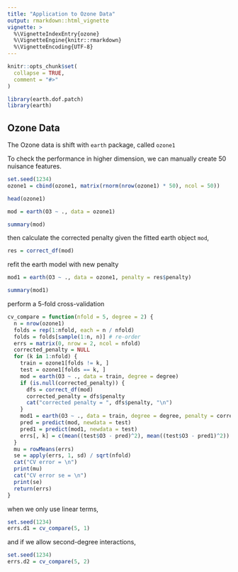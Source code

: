 ```yaml
---
title: "Application to Ozone Data"
output: rmarkdown::html_vignette
vignette: >
  %\VignetteIndexEntry{ozone}
  %\VignetteEngine{knitr::rmarkdown}
  %\VignetteEncoding{UTF-8}
---
```


```r
knitr::opts_chunk$set(
  collapse = TRUE,
  comment = "#>"
)
```

```r
library(earth.dof.patch)
library(earth)
```

## Ozone Data

The Ozone data is shift with `earth` package, called `ozone1`

To check the performance in higher dimension, we can manually create 50 nuisance features.

```r
set.seed(1234)
ozone1 = cbind(ozone1, matrix(rnorm(nrow(ozone1) * 50), ncol = 50))
```

```r
head(ozone1)
```

```r
mod = earth(O3 ~ ., data = ozone1)
```

```r
summary(mod)
```

then calculate the corrected penalty given the fitted earth object `mod`,

```r
res = correct_df(mod)
```

refit the earth model with new penalty

```r
mod1 = earth(O3 ~ ., data = ozone1, penalty = res$penalty)
```

```r
summary(mod1)
```


perform a 5-fold cross-validation

```r
cv_compare = function(nfold = 5, degree = 2) {
  n = nrow(ozone1)
  folds = rep(1:nfold, each = n / nfold)
  folds = folds[sample(1:n, n)] # re-order
  errs = matrix(0, nrow = 2, ncol = nfold)
  corrected_penalty = NULL
  for (k in 1:nfold) {
    train = ozone1[folds != k, ]
    test = ozone1[folds == k, ]
    mod = earth(O3 ~ ., data = train, degree = degree)
    if (is.null(corrected_penalty)) {
      dfs = correct_df(mod)
      corrected_penalty = dfs$penalty
      cat("corrected penalty = ", dfs$penalty, "\n")
    }
    mod1 = earth(O3 ~ ., data = train, degree = degree, penalty = corrected_penalty)
    pred = predict(mod, newdata = test)
    pred1 = predict(mod1, newdata = test)
    errs[, k] = c(mean((test$O3 - pred)^2), mean((test$O3 - pred1)^2))
  }
  mu = rowMeans(errs)
  se = apply(errs, 1, sd) / sqrt(nfold)
  cat("CV error = \n")
  print(mu)
  cat("CV error se = \n")
  print(se)
  return(errs)
}
```

when we only use linear terms,

```r
set.seed(1234)
errs.d1 = cv_compare(5, 1)
```

and if we allow second-degree interactions,

```r
set.seed(1234)
errs.d2 = cv_compare(5, 2)
```
